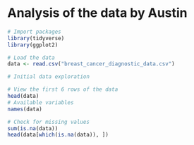 # Analysis of the data by Austin
```r
# Import packages
library(tidyverse)
library(ggplot2)
```
```r
# Load the data
data <- read.csv("breast_cancer_diagnostic_data.csv")
```

```r
# Initial data exploration

# View the first 6 rows of the data
head(data)
# Available variables
names(data)
```

```r
# Check for missing values
sum(is.na(data))
head(data[which(is.na(data)), ])
```

```r

```
